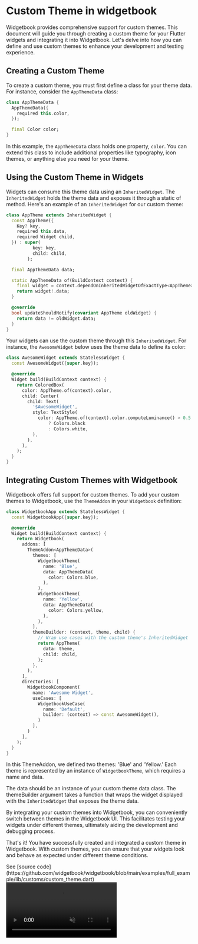 # Custom Theme in widgetbook

Widgetbook provides comprehensive support for custom themes. This document will guide you
through creating a custom theme for your Flutter widgets and integrating it into
Widgetbook. Let's delve into how you can define and use custom themes to enhance your
development and testing experience.

## Creating a Custom Theme

To create a custom theme, you must first define a class for your theme data. For instance,
consider the `AppThemeData` class:

```dart
class AppThemeData {
  AppThemeData({
    required this.color,
  });

  final Color color;
}
```

In this example, the `AppThemeData` class holds one property, `color`. You can extend this
class to include additional properties like typography, icon themes, or anything else you
need for your theme.

## Using the Custom Theme in Widgets

Widgets can consume this theme data using an `InheritedWidget`. The `InheritedWidget`
holds the theme data and exposes it through a static of method. Here's an example of an
`InheritedWidget` for our custom theme:

```dart
class AppTheme extends InheritedWidget {
  const AppTheme({
    Key? key,
    required this.data,
    required Widget child,
  }) : super(
          key: key,
          child: child,
        );

  final AppThemeData data;

  static AppThemeData of(BuildContext context) {
    final widget = context.dependOnInheritedWidgetOfExactType<AppTheme>();
    return widget!.data;
  }

  @override
  bool updateShouldNotify(covariant AppTheme oldWidget) {
    return data != oldWidget.data;
  }
}
```

Your widgets can use the custom theme through this `InheritedWidget`. For instance, the
`AwesomeWidget` below uses the theme data to define its color:

```dart
class AwesomeWidget extends StatelessWidget {
  const AwesomeWidget({super.key});

  @override
  Widget build(BuildContext context) {
    return ColoredBox(
      color: AppTheme.of(context).color,
      child: Center(
        child: Text(
          '$AwesomeWidget',
          style: TextStyle(
            color: AppTheme.of(context).color.computeLuminance() > 0.5
                ? Colors.black
                : Colors.white,
          ),
        ),
      ),
    );
  }
}
```

## Integrating Custom Themes with Widgetbook

Widgetbook offers full support for custom themes. To add your custom themes to Widgetbook,
use the `ThemeAddon` in your `Widgetbook` definition:

```dart
class WidgetbookApp extends StatelessWidget {
  const WidgetbookApp({super.key});

  @override
  Widget build(BuildContext context) {
    return Widgetbook(
      addons: [
        ThemeAddon<AppThemeData>(
          themes: [
            WidgetbookTheme(
              name: 'Blue',
              data: AppThemeData(
                color: Colors.blue,
              ),
            ),
            WidgetbookTheme(
              name: 'Yellow',
              data: AppThemeData(
                color: Colors.yellow,
              ),
            ),
          ],
          themeBuilder: (context, theme, child) {
            // Wrap use cases with the custom theme's InheritedWidget
            return AppTheme(
              data: theme,
              child: child,
            );
          },
        ),
      ],
      directories: [
        WidgetbookComponent(
          name: 'Awesome Widget',
          useCases: [
            WidgetbookUseCase(
              name: 'Default',
              builder: (context) => const AwesomeWidget(),
            )
          ],
        )
      ],
    );
  }
}
```

In this ThemeAddon, we defined two themes: 'Blue' and 'Yellow.' Each theme is represented
by an instance of `WidgetbookTheme`, which requires a name and data.

The data should be an instance of your custom theme data class. The themeBuilder argument
takes a function that wraps the widget displayed with the `InheritedWidget` that exposes
the theme data.

By integrating your custom themes into Widgetbook, you can conveniently switch between
themes in the Widgetbook UI. This facilitates testing your widgets under different themes,
ultimately aiding the development and debugging process.

That's it! You have successfully created and integrated a custom theme in Widgetbook. With
custom themes, you can ensure that your widgets look and behave as expected under
different theme conditions.

<Info>
  See [source
  code](https://github.com/widgetbook/widgetbook/blob/main/examples/full_example/lib/customs/custom_theme.dart)
</Info>

<Video autoPlay muted src="/assets/cookbook/custom-theme.mp4" type="video/mp4" />
